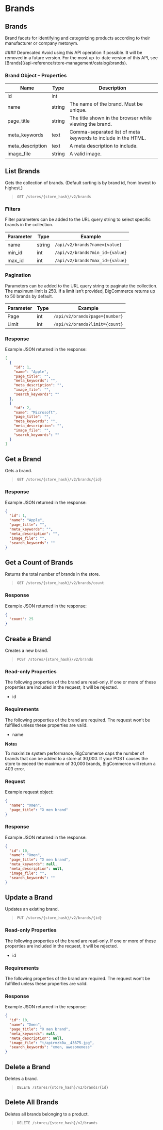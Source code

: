 # Brands

 

## Brands 

Brand facets for identifying and categorizing products according to their manufacturer or company metonym.

<Callout type="warning">
  #### Deprecated
  Avoid using this API operation if possible. It will be removed in a future version.
  For the most up-to-date version of this API, see [Brands](/api-reference/store-management/catalog/brands).
</Callout>

### Brand Object – Properties 

| Name | Type | Description |
|-|-|-|
| id | int |
| name | string | The name of the brand. Must be unique. |
| page_title | string | The title shown in the browser while viewing the brand. |
| meta_keywords | text | Comma-separated list of meta keywords to include in the HTML. |
| meta_description | text | A meta description to include. |
| image_file | string | A valid image. |

## List Brands 

Gets the collection of brands. (Default sorting is by brand id, from lowest to highest.)

>`GET /stores/{store_hash}/v2/brands`

### Filters 

Filter parameters can be added to the URL query string to select specific brands in the collection.

| Parameter | Type | Example |
|-|-|-|
| name | string | `/api/v2/brands?name={value}` |
| min_id | int | `/api/v2/brands?min_id={value}` |
| max_id | int | `/api/v2/brands?max_id={value}` |

### Pagination 

Parameters can be added to the URL query string to paginate the collection. The maximum limit is 250. If a limit isn’t provided, BigCommerce returns up to 50 brands by default.

| Parameter | Type | Example |
|-|-|-|
| Page | int | `/api/v2/brands?page={number}` |
| Limit | int | `/api/v2/brands?limit={count}` |

### Response 

Example JSON returned in the response:

```json showLineNumbers
[
  {
    "id": 1,
    "name": "Apple",
    "page_title": "",
    "meta_keywords": "",
    "meta_description": "",
    "image_file": "",
    "search_keywords": ""
  },
  {
    "id": 2,
    "name": "Microsoft",
    "page_title": "",
    "meta_keywords": "",
    "meta_description": "",
    "image_file": "",
    "search_keywords": ""
  }
]
```

## Get a Brand 

Gets a brand.

>`GET /stores/{store_hash}/v2/brands/{id}`

### Response 

Example JSON returned in the response:

```json showLineNumbers
{
  "id": 1,
  "name": "Apple",
  "page_title": "",
  "meta_keywords": "",
  "meta_description": "",
  "image_file": "",
  "search_keywords": ""
}
```

## Get a Count of Brands 

Returns the total number of brands in the store.

>`GET /stores/{store_hash}/v2/brands/count`

### Response 

Example JSON returned in the response:

```json showLineNumbers
{
  "count": 25
}
```

## Create a Brand 

Creates a new brand.

>`POST /stores/{store_hash}/v2/brands`

### Read-only Properties 

The following properties of the brand are read-only. If one or more of these properties are included in the request, it will be rejected.

*   id

### Requirements 

The following properties of the brand are required. The request won’t be fulfilled unless these properties are valid.

*   name

**Note**s 

To maximize system performance, BigCommerce caps the number of brands that can be added to a store at 30,000. If your POST causes the store to exceed the maximum of 30,000 brands, BigCommerce will return a 403 error.

### Request 

Example request object:

```json showLineNumbers
{
  "name": "Xmen",
  "page_title": "X men brand"
}
```

### Response 

Example JSON returned in the response:

```json showLineNumbers
{
  "id": 10,
  "name": "Xmen",
  "page_title": "X men brand",
  "meta_keywords": null,
  "meta_description": null,
  "image_file": "",
  "search_keywords": ""
}
```

## Update a Brand 

Updates an existing brand.

>`PUT /stores/{store_hash}/v2/brands/{id}`

### Read-only Properties 

The following properties of the brand are read-only. If one or more of these properties are included in the request, it will be rejected.

*   id

### Requirements 

The following properties of the brand are required. The request won’t be fulfilled unless these properties are valid.

### Response 

Example JSON returned in the response:

```json showLineNumbers
{
  "id": 10,
  "name": "Xmen",
  "page_title": "X men brand",
  "meta_keywords": null,
  "meta_description": null,
  "image_file": "t/apirmzk0a__43675.jpg",
  "search_keywords": "xmen, awesomeness"
}
```

## Delete a Brand 

Deletes a brand.

>`DELETE /stores/{store_hash}/v2/brands/{id}`

## Delete All Brands 

Deletes all brands belonging to a product.

>`DELETE /stores/{store_hash}/v2/brands`
